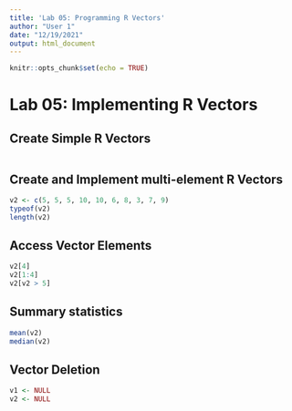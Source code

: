 ```yaml
---
title: 'Lab 05: Programming R Vectors'
author: "User 1"
date: "12/19/2021"
output: html_document
---
```


```r
knitr::opts_chunk$set(echo = TRUE)
```

# Lab 05: Implementing R Vectors #

## Create Simple R Vectors ##
```r



```

## Create and Implement multi-element R Vectors ##
```r
v2 <- c(5, 5, 5, 10, 10, 6, 8, 3, 7, 9)
typeof(v2)
length(v2)
```

## Access Vector Elements ##
```r
v2[4]
v2[1:4]
v2[v2 > 5]

```
## Summary statistics ##
```r
mean(v2)
median(v2)

```

## Vector Deletion ##
```r
v1 <- NULL
v2 <- NULL

```

